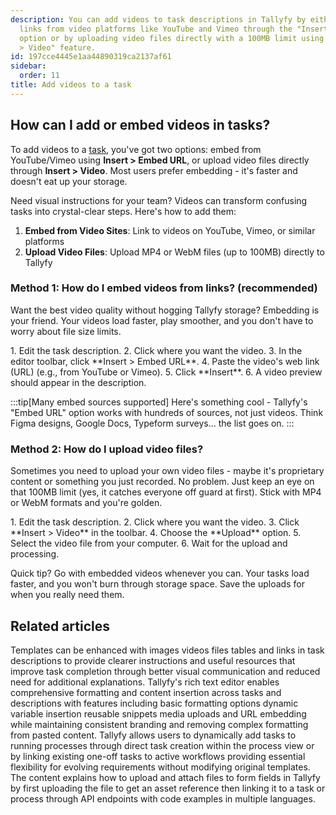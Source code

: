 ```yaml
---
description: You can add videos to task descriptions in Tallyfy by either embedding
  links from video platforms like YouTube and Vimeo through the "Insert > Embed URL"
  option or by uploading video files directly with a 100MB limit using the "Insert
  > Video" feature.
id: 197cce4445e1aa44890319ca2137af61
sidebar:
  order: 11
title: Add videos to a task
---
```



## How can I add or embed videos in tasks?

To add videos to a [task](/products/pro/tracking-and-tasks/tasks/), you've got two options: embed from YouTube/Vimeo using **Insert > Embed URL**, or upload video files directly through **Insert > Video**. Most users prefer embedding - it's faster and doesn't eat up your storage.

Need visual instructions for your team? Videos can transform confusing tasks into crystal-clear steps. Here's how to add them:

1.  **Embed from Video Sites**: Link to videos on YouTube, Vimeo, or similar platforms
2.  **Upload Video Files**: Upload MP4 or WebM files (up to 100MB) directly to Tallyfy

### Method 1: How do I embed videos from links? (recommended)

Want the best video quality without hogging Tallyfy storage? Embedding is your friend. Your videos load faster, play smoother, and you don't have to worry about file size limits.

<Steps>
1. Edit the task description.
2. Click where you want the video.
3. In the editor toolbar, click **Insert > Embed URL**.
4. Paste the video's web link (URL) (e.g., from YouTube or Vimeo).
5. Click **Insert**.
6. A video preview should appear in the description.
</Steps>

:::tip[Many embed sources supported]
Here's something cool - Tallyfy's "Embed URL" option works with hundreds of sources, not just videos. Think Figma designs, Google Docs, Typeform surveys... the list goes on.
:::

### Method 2: How do I upload video files?

Sometimes you need to upload your own video files - maybe it's proprietary content or something you just recorded. No problem. Just keep an eye on that 100MB limit (yes, it catches everyone off guard at first). Stick with MP4 or WebM formats and you're golden.

<Steps>
1. Edit the task description.
2. Click where you want the video.
3. Click **Insert > Video** in the toolbar.
4. Choose the **Upload** option.
5. Select the video file from your computer.
6. Wait for the upload and processing.
</Steps>

Quick tip? Go with embedded videos whenever you can. Your tasks load faster, and you won't burn through storage space. Save the uploads for when you really need them.


## Related articles
<CardGrid>
<LinkTitleCard header="<b>Templates > Insert media</b>" href="/products/pro/documenting/templates/insert-media/" > Templates can be enhanced with images videos files tables and links in task descriptions to provide clearer instructions and useful resources that improve task completion through better visual communication and reduced need for additional explanations. </LinkTitleCard>
<LinkTitleCard header="<b>Edit Task > The rich text editor</b>" href="/products/pro/tracking-and-tasks/tasks/edit-task/how-can-i-use-tallyfys-rich-text-editor-for-tasks/" > Tallyfy's rich text editor enables comprehensive formatting and content insertion across tasks and descriptions with features including basic formatting options dynamic variable insertion reusable snippets media uploads and URL embedding while maintaining consistent branding and removing complex formatting from pasted content. </LinkTitleCard>
<LinkTitleCard header="<b>Edit Processes > Add tasks to active processes</b>" href="/products/pro/tracking-and-tasks/processes/edit-processes/how-can-i-add-tasks-to-active-processes-on-tallyfy/" > Tallyfy allows users to dynamically add tasks to running processes through direct task creation within the process view or by linking existing one-off tasks to active workflows providing essential flexibility for evolving requirements without modifying original templates. </LinkTitleCard>
<LinkTitleCard header="<b>Files > Upload & attach file</b>" href="/products/pro/integrations/open-api/code-samples/files/upload-attach-file/" > The content explains how to upload and attach files to form fields in Tallyfy by first uploading the file to get an asset reference then linking it to a task or process through API endpoints with code examples in multiple languages. </LinkTitleCard>
</CardGrid>